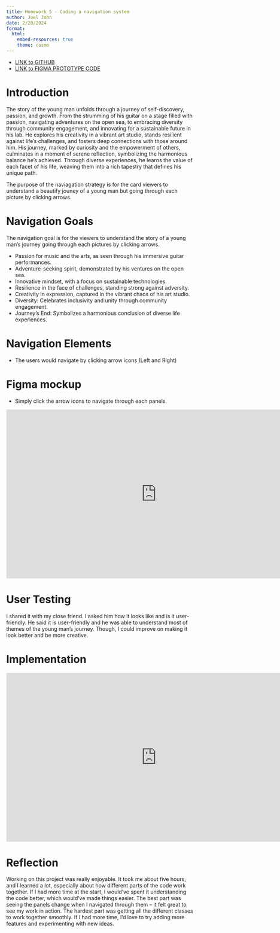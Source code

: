```yaml
---
title: Homework 5 - Coding a navigation system
author: Joel John
date: 2/20/2024
format:
  html:
    embed-resources: true
    theme: cosmo
---
```


* [LINK to GITHUB](https://github.com/cmsc-vcu/cmsc475-sp2024-hw5-johnjm2.git)
* [LINK to FIGMA PROTOTYPE CODE](https://www.figma.com/file/AJ24JC8fjyHv92X2mmaDeK/HW4?type=design&node-id=34%3A124&mode=design&t=NIhS6K6OffW6vbVe-1)



# Introduction

The story of the young man unfolds through a journey of self-discovery, passion, and growth. From the strumming of his guitar on a stage filled with passion, navigating adventures on the open sea, to embracing diversity through community engagement, and innovating for a sustainable future in his lab. He explores his creativity in a vibrant art studio, stands resilient against life's challenges, and fosters deep connections with those around him. His journey, marked by curiosity and the empowerment of others, culminates in a moment of serene reflection, symbolizing the harmonious balance he's achieved. Through diverse experiences, he learns the value of each facet of his life, weaving them into a rich tapestry that defines his unique path.

The purpose of the naviagation strategy is for the card viewers to understand a beautify jouney of a young man but going through each picture by clicking arrows.


# Navigation Goals

The navigation goal is for the viewers to understand the story of a young man's journey going through each pictures by clicking arrows.

- Passion for music and the arts, as seen through his immersive guitar performances.
- Adventure-seeking spirit, demonstrated by his ventures on the open sea.
- Innovative mindset, with a focus on sustainable technologies.
- Resilience in the face of challenges, standing strong against adversity.
- Creativity in expression, captured in the vibrant chaos of his art studio.
- Diversity: Celebrates inclusivity and unity through community engagement.
- Journey's End: Symbolizes a harmonious conclusion of diverse life experiences.

# Navigation Elements

- The users would navigate by clicking arrow icons (Left and Right)


# Figma mockup

- Simply click the arrow icons to navigate through each panels.


```{=html}
<center>
<iframe
src="https://www.figma.com/embed?embed_host=share&url=https%3A%2F%2Fwww.figma.com%2Fproto%2FAJ24JC8fjyHv92X2mmaDeK%2FHW4%3Ftype%3Ddesign%26node-id%3D34-124%26t%3D38fKEtMMyox1b1FC-1%26scaling%3Dscale-down%26page-id%3D1%253A2%26starting-point-node-id%3D1%253A3%26mode%3Ddesign"
style="border: 1px solid rgba(0, 0, 0, 0.1);"
width="800" height="450"  
data-external="1"
allowfullscreen
></iframe>
</center>
```


# User Testing

I shared it with my close friend. I asked him how it looks like and is it user-friendly. He said it is user-friendly and he was able to understand most of themes of the young man's journey. Though, I could improve on making it look better and be more creative.


# Implementation


```{=html}
<center>
<iframe
src="https://editor.p5js.org/johnjm2/full/h1Kud9-mv"
style="border: 1px solid rgba(0, 0, 0, 0.1);"
width="800"
height="450"  
data-external="1"
allowfullscreen="allowfullscreen"
webkitallowfullscreen="webkitallowfullscreen"
mozallowfullscreen="mozallowfullscreen"
allow="geolocation *; microphone *; camera *; midi *; encrypted-media *; autoplay *; clipboard-write *; display-capture *"
></iframe>
</center>
```

# Reflection


Working on this project was really enjoyable. It took me about five hours, and I learned a lot, especially about how different parts of the code work together. If I had more time at the start, I would've spent it understanding the code better, which would've made things easier. The best part was seeing the panels change when I navigated through them – it felt great to see my work in action. The hardest part was getting all the different classes to work together smoothly. If I had more time, I'd love to try adding more features and experimenting with new ideas.

